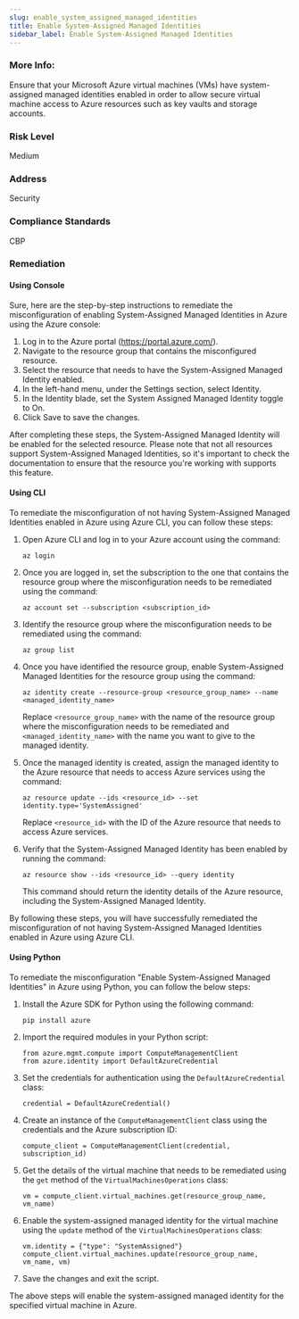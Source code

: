 ```yaml
---
slug: enable_system_assigned_managed_identities
title: Enable System-Assigned Managed Identities
sidebar_label: Enable System-Assigned Managed Identities
---
```


### More Info:

Ensure that your Microsoft Azure virtual machines (VMs) have system-assigned managed identities enabled in order to allow secure virtual machine access to Azure resources such as key vaults and storage accounts.

### Risk Level

Medium

### Address

Security

### Compliance Standards

CBP
### Remediation

#### Using Console

Sure, here are the step-by-step instructions to remediate the misconfiguration of enabling System-Assigned Managed Identities in Azure using the Azure console:

1. Log in to the Azure portal (https://portal.azure.com/).
2. Navigate to the resource group that contains the misconfigured resource.
3. Select the resource that needs to have the System-Assigned Managed Identity enabled.
4. In the left-hand menu, under the Settings section, select Identity.
5. In the Identity blade, set the System Assigned Managed Identity toggle to On.
6. Click Save to save the changes.

After completing these steps, the System-Assigned Managed Identity will be enabled for the selected resource. Please note that not all resources support System-Assigned Managed Identities, so it's important to check the documentation to ensure that the resource you're working with supports this feature.

#### Using CLI

To remediate the misconfiguration of not having System-Assigned Managed Identities enabled in Azure using Azure CLI, you can follow these steps:

1. Open Azure CLI and log in to your Azure account using the command: 

   ```
   az login
   ```

2. Once you are logged in, set the subscription to the one that contains the resource group where the misconfiguration needs to be remediated using the command:

   ```
   az account set --subscription <subscription_id>
   ```

3. Identify the resource group where the misconfiguration needs to be remediated using the command:

   ```
   az group list
   ```

4. Once you have identified the resource group, enable System-Assigned Managed Identities for the resource group using the command:

   ```
   az identity create --resource-group <resource_group_name> --name <managed_identity_name>
   ```

   Replace `<resource_group_name>` with the name of the resource group where the misconfiguration needs to be remediated and `<managed_identity_name>` with the name you want to give to the managed identity.

5. Once the managed identity is created, assign the managed identity to the Azure resource that needs to access Azure services using the command:

   ```
   az resource update --ids <resource_id> --set identity.type='SystemAssigned'
   ```

   Replace `<resource_id>` with the ID of the Azure resource that needs to access Azure services.

6. Verify that the System-Assigned Managed Identity has been enabled by running the command:

   ```
   az resource show --ids <resource_id> --query identity
   ```

   This command should return the identity details of the Azure resource, including the System-Assigned Managed Identity.

By following these steps, you will have successfully remediated the misconfiguration of not having System-Assigned Managed Identities enabled in Azure using Azure CLI.

#### Using Python

To remediate the misconfiguration "Enable System-Assigned Managed Identities" in Azure using Python, you can follow the below steps:

1. Install the Azure SDK for Python using the following command:

   ```
   pip install azure
   ```

2. Import the required modules in your Python script:

   ```
   from azure.mgmt.compute import ComputeManagementClient
   from azure.identity import DefaultAzureCredential
   ```

3. Set the credentials for authentication using the `DefaultAzureCredential` class:

   ```
   credential = DefaultAzureCredential()
   ```

4. Create an instance of the `ComputeManagementClient` class using the credentials and the Azure subscription ID:

   ```
   compute_client = ComputeManagementClient(credential, subscription_id)
   ```

5. Get the details of the virtual machine that needs to be remediated using the `get` method of the `VirtualMachinesOperations` class:

   ```
   vm = compute_client.virtual_machines.get(resource_group_name, vm_name)
   ```

6. Enable the system-assigned managed identity for the virtual machine using the `update` method of the `VirtualMachinesOperations` class:

   ```
   vm.identity = {"type": "SystemAssigned"}
   compute_client.virtual_machines.update(resource_group_name, vm_name, vm)
   ```

7. Save the changes and exit the script.

The above steps will enable the system-assigned managed identity for the specified virtual machine in Azure.



